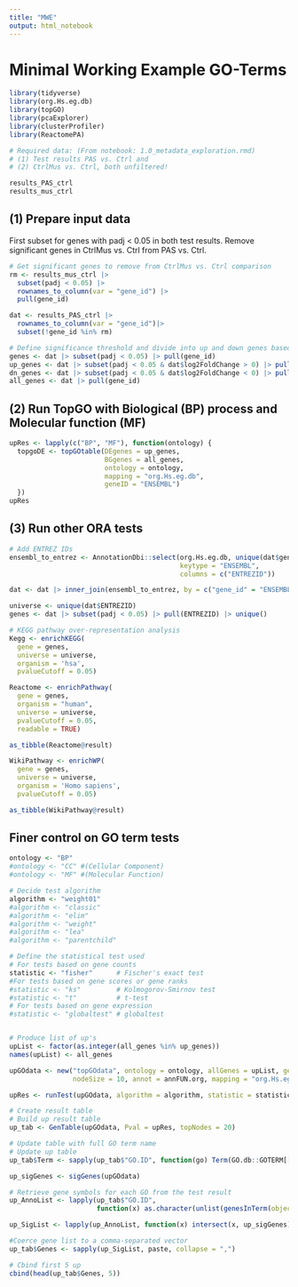 ```yaml
---
title: "MWE"
output: html_notebook
---
```

# Minimal Working Example GO-Terms

```r
library(tidyverse)
library(org.Hs.eg.db)
library(topGO)
library(pcaExplorer)
library(clusterProfiler)
library(ReactomePA)

# Required data: (From notebook: 1.0_metadata_exploration.rmd)
# (1) Test results PAS vs. Ctrl and 
# (2) CtrlMus vs. Ctrl, both unfiltered!

results_PAS_ctrl
results_mus_ctrl
```

## (1) Prepare input data
First subset for genes with padj < 0.05 in both test results. Remove significant genes in CtrlMus vs. Ctrl from PAS vs. Ctrl.
```r
# Get significant genes to remove from CtrlMus vs. Ctrl comparison
rm <- results_mus_ctrl |>
  subset(padj < 0.05) |>
  rownames_to_column(var = "gene_id") |>
  pull(gene_id)

dat <- results_PAS_ctrl |>
  rownames_to_column(var = "gene_id")|>
  subset(!gene_id %in% rm)

# Define significance threshold and divide into up and down genes based on logFC
genes <- dat |> subset(padj < 0.05) |> pull(gene_id)
up_genes <- dat |> subset(padj < 0.05 & dat$log2FoldChange > 0) |> pull(gene_id)
dn_genes <- dat |> subset(padj < 0.05 & dat$log2FoldChange < 0) |> pull(gene_id)
all_genes <- dat |> pull(gene_id)

```

## (2) Run TopGO with Biological (BP) process and Molecular function (MF)
```r
upRes <- lapply(c("BP", "MF"), function(ontology) {
  topgoDE <- topGOtable(DEgenes = up_genes,
                        BGgenes = all_genes,
                        ontology = ontology,
                        mapping = "org.Hs.eg.db",
                        geneID = "ENSEMBL")
  })
upRes
```


## (3) Run other ORA tests
```r
# Add ENTREZ IDs
ensembl_to_entrez <- AnnotationDbi::select(org.Hs.eg.db, unique(dat$gene_id),
                                           keytype = "ENSEMBL",
                                           columns = c("ENTREZID"))

dat <- dat |> inner_join(ensembl_to_entrez, by = c("gene_id" = "ENSEMBL"))

universe <- unique(dat$ENTREZID)
genes <- dat |> subset(padj < 0.05) |> pull(ENTREZID) |> unique()
```

```r
# KEGG pathway over-representation analysis
Kegg <- enrichKEGG(
  gene = genes,
  universe = universe,
  organism = 'hsa',
  pvalueCutoff = 0.05)
```
```r
Reactome <- enrichPathway(
  gene = genes,
  organism = "human",
  universe = universe,
  pvalueCutoff = 0.05,
  readable = TRUE)

as_tibble(Reactome@result)
```

```r
WikiPathway <- enrichWP(
  gene = genes,
  universe = universe,
  organism = 'Homo sapiens',
  pvalueCutoff = 0.05)

as_tibble(WikiPathway@result)
```

## Finer control on GO term tests

```r
ontology <- "BP"
#ontology <- "CC" #(Cellular Component)
#ontology <- "MF" #(Molecular Function)

# Decide test algorithm
algorithm <- "weight01"
#algorithm <- "classic"
#algorithm <- "elim"
#algorithm <- "weight"
#algorithm <- "lea"
#algorithm <- "parentchild"

# Define the statistical test used
# For tests based on gene counts
statistic <- "fisher"      # Fischer's exact test
#For tests based on gene scores or gene ranks
#statistic <- "ks"         # Kolmogorov-Smirnov test
#statistic <- "t"          # t-test
# For tests based on gene expression
#statistic <- "globaltest" # globaltest


# Produce list of up's
upList <- factor(as.integer(all_genes %in% up_genes))
names(upList) <- all_genes

upGOdata <- new("topGOdata", ontology = ontology, allGenes = upList, geneSel = function(x)(x == 1), 
                nodeSize = 10, annot = annFUN.org, mapping = "org.Hs.eg.db", ID = "ENSEMBL")

upRes <- runTest(upGOdata, algorithm = algorithm, statistic = statistic)

# Create result table
# Build up result table
up_tab <- GenTable(upGOdata, Pval = upRes, topNodes = 20)

# Update table with full GO term name
# Update up table 
up_tab$Term <- sapply(up_tab$"GO.ID", function(go) Term(GO.db::GOTERM[[go]]))

up_sigGenes <- sigGenes(upGOdata)

# Retrieve gene symbols for each GO from the test result
up_AnnoList <- lapply(up_tab$"GO.ID", 
                      function(x) as.character(unlist(genesInTerm(object = upGOdata, whichGO = x))))

up_SigList <- lapply(up_AnnoList, function(x) intersect(x, up_sigGenes))

#Coerce gene list to a comma-separated vector
up_tab$Genes <- sapply(up_SigList, paste, collapse = ",")

# Cbind first 5 up 
cbind(head(up_tab$Genes, 5))
```